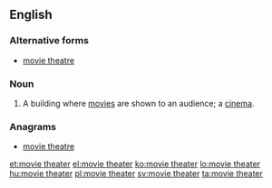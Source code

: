 ==English==

===Alternative forms===
* [[movie theatre]]

===Noun===
{{en-noun|sg=[[movie]] [[theater]]}}

# {{US}} A building where [[movie]]s are shown to an audience; a [[cinema]].

===Anagrams===
* [[movie theatre#English|movie theatre]]

[[et:movie theater]]
[[el:movie theater]]
[[ko:movie theater]]
[[lo:movie theater]]
[[hu:movie theater]]
[[pl:movie theater]]
[[sv:movie theater]]
[[ta:movie theater]]